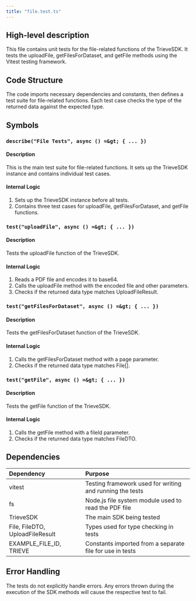 ```yaml
---
title: "file.test.ts"
---
```


## High-level description
This file contains unit tests for the file-related functions of the TrieveSDK. It tests the uploadFile, getFilesForDataset, and getFile methods using the Vitest testing framework.

## Code Structure
The code imports necessary dependencies and constants, then defines a test suite for file-related functions. Each test case checks the type of the returned data against the expected type.

## Symbols

### `describe("File Tests", async () =&gt; { ... })`
#### Description
This is the main test suite for file-related functions. It sets up the TrieveSDK instance and contains individual test cases.

#### Internal Logic
1. Sets up the TrieveSDK instance before all tests.
2. Contains three test cases for uploadFile, getFilesForDataset, and getFile functions.

### `test("uploadFile", async () =&gt; { ... })`
#### Description
Tests the uploadFile function of the TrieveSDK.

#### Internal Logic
1. Reads a PDF file and encodes it to base64.
2. Calls the uploadFile method with the encoded file and other parameters.
3. Checks if the returned data type matches UploadFileResult.

### `test("getFilesForDataset", async () =&gt; { ... })`
#### Description
Tests the getFilesForDataset function of the TrieveSDK.

#### Internal Logic
1. Calls the getFilesForDataset method with a page parameter.
2. Checks if the returned data type matches File[].

### `test("getFile", async () =&gt; { ... })`
#### Description
Tests the getFile function of the TrieveSDK.

#### Internal Logic
1. Calls the getFile method with a fileId parameter.
2. Checks if the returned data type matches FileDTO.

## Dependencies
| Dependency | Purpose |
|:-----------|:--------|
| vitest | Testing framework used for writing and running the tests |
| fs | Node.js file system module used to read the PDF file |
| TrieveSDK | The main SDK being tested |
| File, FileDTO, UploadFileResult | Types used for type checking in tests |
| EXAMPLE_FILE_ID, TRIEVE | Constants imported from a separate file for use in tests |

## Error Handling
The tests do not explicitly handle errors. Any errors thrown during the execution of the SDK methods will cause the respective test to fail.